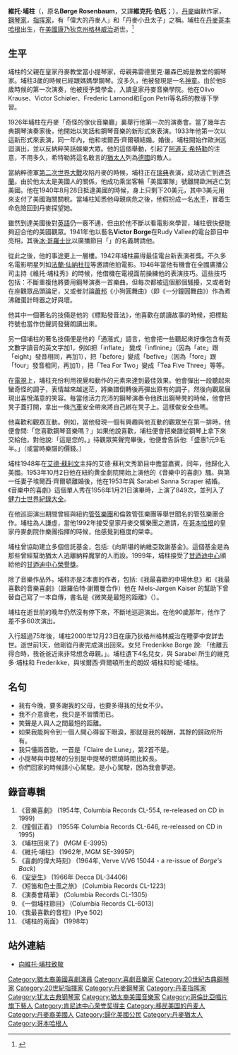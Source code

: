 {{Copy edit|time=2022-03-17T06:33:27+00:00}}
{{noteTA
|G1=Show
|G2=USState
|1=zh-hans:克罗斯比;zh-tw:克勞斯貝;zh-hk:哥羅士比;zh-mo:哥羅士比;
}}
{{Infobox person
| 前綴尊稱   = 
| 姓名       = 維托·埔柱
| 後綴尊稱   = 
| 圖像       = Victor-Borge.jpg
| 圖像大小   = 
| 圖像替代   = 
| 圖像說明   = 1990年的维托·埔柱
| 原文名     = Victor Børge
| 語系       = 
| 讀音       = 
| 羅馬拼音   = 
| 英文名     = 
| 字         = 
| 號         = 
| 本名       = 
| 性別       = 
| 出生名     = 
| 出生日期   = {{Birth date|1909|1|3}}
| 出生地點   = {{flag|丹麥}}[[哥本哈根|哥本哈根]]
| 受洗       = 
| 失蹤日期   = 
| 失蹤地點   = 
| 失蹤情況   = 
| 逝世日期   = {{Death date and age|2000|12|23|1909|1|3}}
| 逝世地點   = {{USA}}[[康乃狄克州|康乃狄克州]][[格林尼治_(康涅狄格州)|格林威治]]
| 死因       = 
| 遺體發現地 = 
| 墓地       = 
| 墓地坐標   = 
| 紀念建築   = 
| 居住地     = 
| 國籍       = 
| 永久居留權 = 
| 別名       = 
| 籍貫       = 
| 民族       = 
| 語言       = 
| 公民權     = 
| 教育程度   = 
| 母校       = 
| 職業       = 
| 活躍時期   = 
| 年代       = 
| 僱主       = 
| 組織       = 
| 機構       = 
| 知名原因   = 
| 研究領域   = 
| 知名作品   = 
| 風格       = 
| 家鄉       = 
| 薪金       = 
| 淨資產     = 
| 身高       = 
| 體重       = 
| 髮色       = 
| 瞳色       = 
| 三圍       = 
| 電視節目   = 
| 頭銜       = 
| 頭銜時期   = 
| 前任       = 
| 繼任       = 
| 政黨       = 
| 政治運動   = 
| 競爭者     = 
| 董事會     = 
| 宗教信仰   = 
| 宗派       = 
| 刑事起訴   = 
| 刑事處罰   = 
| 刑事狀況   = 
| 配偶       = {{Marriage|埃爾西·齊爾頓|1933|1953}}<br>{{Marriage|Sarabel Sanna Scraper|1953|2000}}
| 伴侶       = 
| 兒女       = 
| 父母       = 父：{{tsl|da|Bernhard Rosenbaum|伯恩哈德·羅森巴姆}}<br>母：弗雷德里克·羅森巴姆
| 親屬       = 
| 家族成員   = 
| 呼號       = 
| 獲獎       = 
| 網站       = 
| 經歷       = 
| module     = 
| module2    = 
| module3    = 
| module4    = 
| module5    = 
| module6    = 
| 受影響於   = 
| 影響於     = 
| 簽名       = 
| 簽名大小   = 
| 簽名替代   = 
| 腳註       = 
}}
'''維托·埔柱'''（{{lang-da|'''Victor Børge'''}}，原名'''Børge Rosenbaum'''，又譯'''維克托·伯厄'''；{{bd|1909年|1月3日|2000年|12月23日}}），[[丹麥|丹麥]]幽默作家，[[鋼琴家|鋼琴家]]，[[指挥家|指挥家]]，有「偉大的丹麥人」和「丹麥小丑太子」之稱。埔柱在[[丹麥|丹麥]][[哥本哈根|哥本哈根]]出生，在[[美國|美國]][[康乃狄克州|康乃狄克州]][[格林尼治_(康涅狄格州)|格林威治]]逝世。<ref>{{Cite web|title=Victor Borge|url=https://en.m.wikipedia.org/wiki/Victor_Borge|access-date=2022-04-08|language=en}}</ref>

== 生平 ==
埔柱的父親{{tsl|da|Bernhard Rosenbaum|伯恩哈德·羅森巴姆}}在皇家丹麥教堂當小提琴家，母親弗雷德里克·羅森巴姆是教堂的鋼琴家。埔柱3歲的時候已經跟媽媽學鋼琴。沒多久，他被發現是一名[[神童|神童]]。由於他8歲時候的第一次演奏，他被授予獎學金，入讀皇家丹麥音樂學院。他在Olivo Krause、Victor Schiøler、Frederic Lamond和Egon Petri等名師的教導下學習。

1926年埔柱在丹麥「奇怪的傢伙音樂廳」裏舉行他第一次的演奏會。當了幾年古典鋼琴演奏家後，他開始以笑話和鋼琴音樂的新形式來表演。1933年他第一次以這新形式來表演，同一年內，他和埃爾西·齊爾頓結婚。婚後，埔柱開始作歐洲巡迴演出，並以反納粹笑話娛樂大眾。他的這個舉動，引起了[[阿道夫·希特勒|阿道夫·希特勒]]的注意，不用多久，希特勒將這名敢言的[[猶太人|猶太人]]列為[[德國|德國]]的敵人。

當納粹德軍[[第二次世界大戰|第二次世界大戰]]攻陷丹麥的時候，埔柱正在[[瑞典|瑞典]]表演，成功逃亡到達[[芬蘭|芬蘭]]。由於他太太是美國人的關係，他成功乘坐客輪「美國軍隊」號離開歐洲逃亡到美國。他在1940年8月28日抵達美國的時候，身上只剩下20美元，其中3美元用來支付了美國海關關稅。當埔柱知悉他母親病危之後，他假扮成一名[[水手|水手]]，冒着生命危險回到丹麥探望她。

雖然到達美國後對[[英語|英語]]仍一竅不通，但由於他不斷以看電影來學習，埔柱很快便能夠迎合他的美國觀眾。1941年他以藝名'''Victor Borge'''在Rudy Vallee的電台節目中亮相，其後[[冰·哥羅士比|冰·哥羅士比]]以廣播節目「{{Link-en|卡夫音樂廳|Kraft Music Hall}}」的名義聘請他。

從此之後，他的事途更上一層樓。1942年埔柱贏得最佳電台新表演者獎。不久多名電影明星列如[[法蘭·仙納杜拉|法蘭·仙納杜拉]]等邀請他拍電影。1946年當他有機會在全國廣播公司主持《維托·埔柱秀》的時候，他借機在電視面前操練他的表演技巧。這些技巧包括：不斷重複他將要用鋼琴演奏一首樂曲，但每次都被這個那個騷擾，又或者對在座觀眾品頭論足，又或者討論[[蕭邦|蕭邦]]《小狗圓舞曲》（即《一分鐘圓舞曲》）作為煮沸雞蛋計時器之好與壞。

他其中一個著名的技倆是他的《標點發音法》，他喜歡在朗讀故事的時候，把標點符號也當作仿聲詞發聲朗讀出來。

另一個埔柱的著名技倆便是他的「通漲式」語言，他會把一些聽起來好像包含有英文數字讀音的英文字加1，例如把「inflate」 變成「inflnine」（因為「ate」跟「eight」發音相同，再加1），把「before」變成「befive」（因為「fore」跟「four」發音相同，再加1），把「Tea For Two」變成「Tea Five Three」等等。

在[[電視|電視]]上，埔柱充份利用視覺和動作的元素來達到最佳效果。他會彈出一段聽起來蠻奇怪的調子，表情越來越迷茫，將樂譜倒轉後再彈出原有的調子，然後向觀眾展現出喜悅滿意的笑容。每當他活力充沛的鋼琴演奏令他跌出鋼琴凳的時候，他會把凳子蓋打開，拿出一條[[汽车|汽車]]安全帶來將自己綁在凳子上。這樣做安全些嗎。

他喜歡和觀眾互動。例如，當他發現一個有興趣與他互動的觀眾坐在第一排時，他便會問:「您喜歡鋼琴音樂嗎？」如果他說喜歡，埔柱便會把樂譜從鋼琴上拿下來交給他，對他說:「這是您的。」待觀眾笑聲完畢後，他便會告訴他:「盛惠1元9毛半。」（或當時樂譜的價錢。）

埔柱1948年在[[艾德·蘇利文|艾德·蘇利文]]主持的艾德·蘇利文秀節目中擔當嘉賓，同年，他歸化入美國。1953年10月2日他在紐約黄金劇院開始上演他的《音樂中的喜劇》騷。與第一任妻子埃爾西·齊爾頓離婚後，他在1953年與 Sarabel Sanna Scraper 結婚。《音樂中的喜劇》這個單人秀在1956年1月21日演畢時，上演了849次，並列入了[[健力士世界紀錄大全|健力士世界紀錄大全]]。

在他巡迴演出期間曾經與紐約[[管弦樂團|管弦樂團]]和倫敦管弦樂團等舉世聞名的管弦樂團合作。埔柱為人謙虛，當他1992年接受皇家丹麥交響樂團之邀請，在[[哥本哈根|哥本哈根]]的皇家丹麥劇院作樂團指揮的時候，他感覺到極度的榮幸。

埔柱曾協助建立多個信託基金，包括:《向斯堪的納維亞致謝基金》。這個基金是為那些曾經幫助猶太人逃離納粹魔掌的人而設。1999年，埔柱接受了[[约翰·肯尼迪表演艺术中心|甘迺迪中心]]頒給他的[[肯尼迪中心荣誉奖|甘迺迪中心榮譽獎]]。

除了音樂作品外，埔柱亦是2本書的作者，包括:《我最喜歡的中場休息》和《我最喜歡的音樂喜劇》（跟羅伯特·謝爾曼合作）他在 Niels-Jørgen Kaiser 的幫助下曾替自己寫了一本自傳，書名是《微笑是最短的距離》（{{lang-da|Smilet er den korteste afstand}}）。

埔柱在逝世前的晚年仍然沒有停下來，不斷地巡迴演出。在他90歲那年，他作了差不多60次演出。

入行超過75年後，埔柱2000年12月23日在康乃狄格州格林威治在睡夢中安詳去世。逝世前1天，他剛從丹麥完成演出回來。女兒 Frederikke Borge 說: 「他離去得合時，我爸爸近來非常想念母親。」。埔柱遺下4名兒女，與 Sarabel 所生的維克多·埔柱和 Frederikke，與埃爾西·齊爾頓所生的朗奴·埔柱和珍妮·埔柱。

== 名句 ==
* 我有今晚，要多謝我的父母，也要多得我的兒女不少。
* 我不介意衰老，我只是不習慣而已。
* 笑聲是人與人之間最短的距離。
* 如果我能夠令到一個人開心得留下眼淚，那就是我的報酬，其餘的歸政府所有。
* 我只懂兩首歌，一首是「Claire de Lune」，第2首不是。
* 小提琴與中提琴的分別是中提琴的燃燒時間比較長。
* 你們回家的時候請小心駕駛。是小心駕駛，因為我會夢遊。

== 錄音專輯 ==
# 《音樂喜劇》 (1954年, Columbia Records CL-554, re-released on CD in 1999)
# 《撞個正着》 (1955年 Columbia Records CL-646, re-released on CD in 1995)
# 《埔柱回來了》 (MGM E-3995)
# 《維托·埔柱》 (1962年, MGM SE-3995P)
# 《喜劇的偉大時刻》 (1964年, Verve V/V6 15044 - a re-issue of ''Borge's Back'')
# 《[[安徒生|安徒生]]》 (1966年 Decca DL-34406)
# 《短笛和色士風之旅》 (Columbia Records CL-1223)
# 《演奏會精華》 (Columbia Records CL-1305)
# 《一個埔柱節目》 (Columbia Records CL-6013)
# 《我最喜歡的音程》(Pye 502)
# 《埔柱的兩面》 (1998年)

== 站外連結 ==
* [http://www.kor.dk/borge/ 向維托·埔柱致敬] {{Wayback|url=http://www.kor.dk/borge/ |date=20060911221508 }}
{{20世纪90年代肯尼迪中心荣誉奖}}
{{Authority control}}

{{DEFAULTSORT:Borge, Victor}}
[[Category:猶太裔美國喜劇演員|Category:猶太裔美國喜劇演員]]
[[Category:喜劇音樂家|Category:喜劇音樂家]]
[[Category:20世紀古典鋼琴家|Category:20世紀古典鋼琴家]]
[[Category:20世紀指揮家|Category:20世紀指揮家]]
[[Category:丹麥鋼琴家|Category:丹麥鋼琴家]]
[[Category:丹麦指挥家|Category:丹麦指挥家]]
[[Category:犹太古典钢琴家|Category:犹太古典钢琴家]]
[[Category:猶太裔美國音樂家|Category:猶太裔美國音樂家]]
[[Category:哥倫比亞唱片旗下藝人|Category:哥倫比亞唱片旗下藝人]]
[[Category:肯尼迪中心荣誉奖得主|Category:肯尼迪中心荣誉奖得主]]
[[Category:移民美国的丹麦人|Category:移民美国的丹麦人]]
[[Category:丹麥裔美國人|Category:丹麥裔美國人]]
[[Category:歸化美國公民|Category:歸化美國公民]]
[[Category:丹麥猶太人|Category:丹麥猶太人]]
[[Category:哥本哈根人|Category:哥本哈根人]]